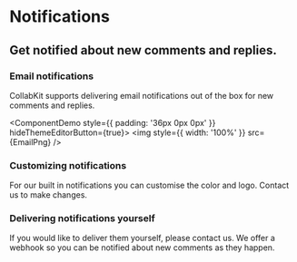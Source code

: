 
# Notifications

## Get notified about new comments and replies.

### Email notifications

CollabKit supports delivering email notifications out of the box for new comments and replies.

<ComponentDemo style={{ padding: '36px 0px 0px' }} hideThemeEditorButton={true}>
  <img style={{ width: '100%' }} src={EmailPng} />
</ComponentDemo>

### Customizing notifications

For our built in notifications you can customise the color and logo. Contact us to make changes.

### Delivering notifications yourself

If you would like to deliver them yourself, please contact us. We offer a webhook so you can be notified about new comments as they happen.
